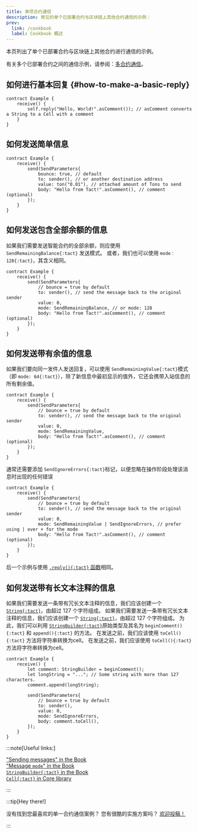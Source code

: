 ```yaml
---
title: 单项合约通信
description: 常见的单个已部署合约与区块链上其他合约通信的示例：
prev:
  link: /cookbook
  label: Cookbook 概述
---
```


本页列出了单个已部署合约与区块链上其他合约进行通信的示例。

有关多个已部署合约之间的通信示例，请参阅：[多合约通信](/cookbook/multi-communication)。

## 如何进行基本回复 {#how-to-make-a-basic-reply}

```tact
contract Example {
    receive() {
        self.reply("Hello, World!".asComment()); // asComment converts a String to a Cell with a comment
    }
}
```

## 如何发送简单信息

```tact
contract Example {
    receive() {
        send(SendParameters{
            bounce: true, // default
            to: sender(), // or another destination address
            value: ton("0.01"), // attached amount of Tons to send
            body: "Hello from Tact!".asComment(), // comment (optional)
        });
    }
}
```

## 如何发送包含全部余额的信息

如果我们需要发送智能合约的全部余额，则应使用 `SendRemainingBalance{:tact}` 发送模式。  或者，我们也可以使用 `mode：128{:tact}`，其含义相同。

```tact
contract Example {
    receive() {
        send(SendParameters{
            // bounce = true by default
            to: sender(), // send the message back to the original sender
            value: 0,
            mode: SendRemainingBalance, // or mode: 128
            body: "Hello from Tact!".asComment(), // comment (optional)
        });
    }
}
```

## 如何发送带有余值的信息

如果我们要向同一发件人发送回复，可以使用 `SendRemainingValue{:tact}`模式（即 `mode: 64{:tact}`），除了新信息中最初显示的值外，它还会携带入站信息的所有剩余值。

```tact
contract Example {
    receive() {
        send(SendParameters{
            // bounce = true by default
            to: sender(), // send the message back to the original sender
            value: 0,
            mode: SendRemainingValue,
            body: "Hello from Tact!".asComment(), // comment (optional)
        });
    }
}
```

通常还需要添加 `SendIgnoreErrors{:tact}`标记，以便忽略在操作阶段处理该消息时出现的任何错误

```tact
contract Example {
    receive() {
        send(SendParameters{
            // bounce = true by default
            to: sender(), // send the message back to the original sender
            value: 0,
            mode: SendRemainingValue | SendIgnoreErrors, // prefer using | over + for the mode
            body: "Hello from Tact!".asComment(), // comment (optional)
        });
    }
}
```

后一个示例与使用 [`.reply(){:tact}` 函数](#how-to-make-a-basic-reply)相同。

## 如何发送带有长文本注释的信息

如果我们需要发送一条带有冗长文本注释的信息，我们应该创建一个 [`String{:tact}`](/book/types#primitive-types)，由超过 $127$ 个字符组成。 如果我们需要发送一条带有冗长文本注释的信息，我们应该创建一个 [`String{:tact}`](/book/types#primitive-types)，由超过 $127$ 个字符组成。 为此，我们可以利用 [`StringBuilder{:tact}`](/book/types#primitive-types)原始类型及其名为 `beginComment(){:tact}` 和 `append(){:tact}` 的方法。 在发送之前，我们应该使用 `toCell(){:tact}` 方法将字符串转换为cell。 在发送之前，我们应该使用 `toCell(){:tact}` 方法将字符串转换为cell。

```tact
contract Example {
    receive() {
        let comment: StringBuilder = beginComment();
        let longString = "..."; // Some string with more than 127 characters.
        comment.append(longString);

        send(SendParameters{
            // bounce = true by default
            to: sender(),
            value: 0,
            mode: SendIgnoreErrors,
            body: comment.toCell(),
        });
    }
}
```

:::note[Useful links:]

  ["Sending messages" in the Book](/book/send#send-message)\
  ["Message `mode`" in the Book](/book/message-mode)\
  [`StringBuilder{:tact}` in the Book](/book/types#primitive-types)\
  [`Cell{:tact}` in Core library](/ref/core-cells)

:::

:::tip[Hey there!]

  没有找到您最喜欢的单一合约通信案例？  您有很酷的实施方案吗？ [欢迎投稿！](https://github.com/tact-lang/tact/issues)

:::
